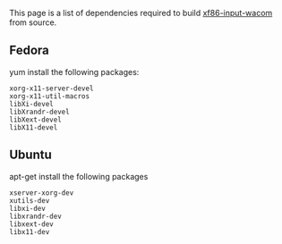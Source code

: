 This page is a list of dependencies required to build [[xf86-input-wacom]] from source. 

{{Warning|reason=You may need a newer version of a dependency than what is provided by the distribution}}

== Fedora ==
yum install the following packages:
<pre>
xorg-x11-server-devel
xorg-x11-util-macros
libXi-devel
libXrandr-devel
libXext-devel
libX11-devel
</pre>

== Ubuntu ==
apt-get install the following packages
<pre>
xserver-xorg-dev
xutils-dev
libxi-dev
libxrandr-dev
libxext-dev
libx11-dev
</pre>